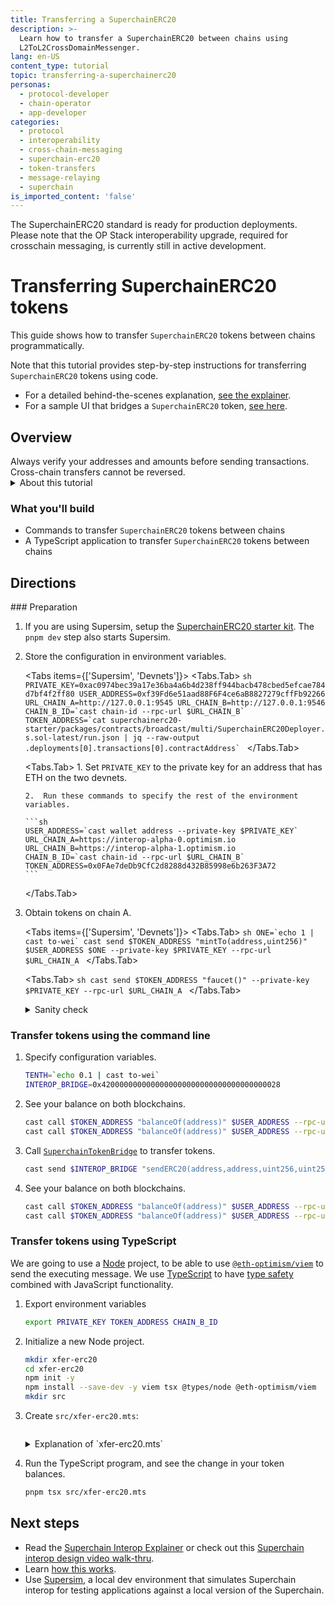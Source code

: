 ```yaml
---
title: Transferring a SuperchainERC20
description: >-
  Learn how to transfer a SuperchainERC20 between chains using
  L2ToL2CrossDomainMessenger.
lang: en-US
content_type: tutorial
topic: transferring-a-superchainerc20
personas:
  - protocol-developer
  - chain-operator
  - app-developer
categories:
  - protocol
  - interoperability
  - cross-chain-messaging
  - superchain-erc20
  - token-transfers
  - message-relaying
  - superchain
is_imported_content: 'false'
---
```



<Callout>
  The SuperchainERC20 standard is ready for production deployments.
  Please note that the OP Stack interoperability upgrade, required for crosschain messaging, is currently still in active development.
</Callout>

# Transferring SuperchainERC20 tokens

This guide shows how to transfer `SuperchainERC20` tokens between chains programmatically.

Note that this tutorial provides step-by-step instructions for transferring `SuperchainERC20` tokens using code.

*   For a detailed behind-the-scenes explanation, [see the explainer](/interop/superchain-erc20#how-it-works).
*   For a sample UI that bridges a `SuperchainERC20` token, [see here](https://interop-alpha-app.superchain.tools/).

## Overview

<Callout type="warning">
  Always verify your addresses and amounts before sending transactions.
  Cross-chain transfers cannot be reversed.
</Callout>

<details>
  <summary>About this tutorial</summary>

  **What you'll learn**

  *   How to send `SuperchainERC20` tokens on the blockchain and between blockchains
  *   How to relay messages between chains

  **Technical knowledge**

  *   Intermediate TypeScript knowledge
  *   Understanding of smart contract development
  *   Familiarity with blockchain concepts

  **Development environment**

  *   Unix-like operating system (Linux, macOS, or WSL for Windows)
  *   Node.js version 16 or higher
  *   Git for version control

  **Required tools**

  The tutorial uses these primary tools:

  *   Node: For running TypeScript code from the command line
  *   Viem: For blockchain interaction
</details>

### What you'll build

*   Commands to transfer `SuperchainERC20` tokens between chains
*   A TypeScript application to transfer `SuperchainERC20` tokens between chains

## Directions

<Steps>
  ### Preparation

  1.  If you are using Supersim, setup the [SuperchainERC20 starter kit](/app-developers/starter-kit#setup).
      The `pnpm dev` step also starts Supersim.

  2.  Store the configuration in environment variables.

      <Tabs items={['Supersim', 'Devnets']}>
        <Tabs.Tab>
          ```sh
          PRIVATE_KEY=0xac0974bec39a17e36ba4a6b4d238ff944bacb478cbed5efcae784d7bf4f2ff80
          USER_ADDRESS=0xf39Fd6e51aad88F6F4ce6aB8827279cffFb92266
          URL_CHAIN_A=http://127.0.0.1:9545
          URL_CHAIN_B=http://127.0.0.1:9546
          CHAIN_B_ID=`cast chain-id --rpc-url $URL_CHAIN_B`            
          TOKEN_ADDRESS=`cat superchainerc20-starter/packages/contracts/broadcast/multi/SuperchainERC20Deployer.s.sol-latest/run.json | jq --raw-output .deployments[0].transactions[0].contractAddress`
          ```
        </Tabs.Tab>

        <Tabs.Tab>
          1.  Set `PRIVATE_KEY` to the private key for an address that has ETH on the two devnets.

          2.  Run these commands to specify the rest of the environment variables.

          ```sh
          USER_ADDRESS=`cast wallet address --private-key $PRIVATE_KEY`
          URL_CHAIN_A=https://interop-alpha-0.optimism.io
          URL_CHAIN_B=https://interop-alpha-1.optimism.io
          CHAIN_B_ID=`cast chain-id --rpc-url $URL_CHAIN_B`            
          TOKEN_ADDRESS=0x0FAe7deDb9CfC2d8288d432B85998e6b263F3A72
          ```
        </Tabs.Tab>
      </Tabs>

  3.  Obtain tokens on chain A.

      <Tabs items={['Supersim', 'Devnets']}>
        <Tabs.Tab>
          ```sh
          ONE=`echo 1 | cast to-wei`
          cast send $TOKEN_ADDRESS "mintTo(address,uint256)" $USER_ADDRESS $ONE --private-key $PRIVATE_KEY --rpc-url $URL_CHAIN_A
          ```
        </Tabs.Tab>

        <Tabs.Tab>
          ```sh
          cast send $TOKEN_ADDRESS "faucet()" --private-key $PRIVATE_KEY --rpc-url $URL_CHAIN_A
          ```
        </Tabs.Tab>
      </Tabs>

      <details>
        <summary>Sanity check</summary>

        Check that you have at least one token on chain A.

        ```sh
        cast call $TOKEN_ADDRESS "balanceOf(address)" $USER_ADDRESS --rpc-url $URL_CHAIN_A | cast from-wei
        ```
      </details>

  ### Transfer tokens using the command line

  1.  Specify configuration variables.

      ```sh
      TENTH=`echo 0.1 | cast to-wei`
      INTEROP_BRIDGE=0x4200000000000000000000000000000000000028      
      ```

  2.  See your balance on both blockchains.

      ```sh
      cast call $TOKEN_ADDRESS "balanceOf(address)" $USER_ADDRESS --rpc-url $URL_CHAIN_A | cast from-wei
      cast call $TOKEN_ADDRESS "balanceOf(address)" $USER_ADDRESS --rpc-url $URL_CHAIN_B | cast from-wei      
      ```

  3.  Call [`SuperchainTokenBridge`](https://github.com/ethereum-optimism/optimism/blob/develop/packages/contracts-bedrock/src/L2/SuperchainTokenBridge.sol) to transfer tokens.

      ```sh
      cast send $INTEROP_BRIDGE "sendERC20(address,address,uint256,uint256)" $TOKEN_ADDRESS $USER_ADDRESS $TENTH $CHAIN_B_ID --private-key $PRIVATE_KEY --rpc-url $URL_CHAIN_A
      ```

  4.  See your balance on both blockchains.

      ```sh
      cast call $TOKEN_ADDRESS "balanceOf(address)" $USER_ADDRESS --rpc-url $URL_CHAIN_A | cast from-wei
      cast call $TOKEN_ADDRESS "balanceOf(address)" $USER_ADDRESS --rpc-url $URL_CHAIN_B | cast from-wei      
      ```

  ### Transfer tokens using TypeScript

  We are going to use a [Node](https://nodejs.org/en) project, to be able to use [`@eth-optimism/viem`](https://www.npmjs.com/package/@eth-optimism/viem) to send the executing message.
  We use [TypeScript](https://www.typescriptlang.org/) to have [type safety](https://en.wikipedia.org/wiki/Type_safety) combined with JavaScript functionality.

  1.  Export environment variables

      ```sh
      export PRIVATE_KEY TOKEN_ADDRESS CHAIN_B_ID
      ```

  2.  Initialize a new Node project.

      ```sh
      mkdir xfer-erc20
      cd xfer-erc20
      npm init -y
      npm install --save-dev -y viem tsx @types/node @eth-optimism/viem
      mkdir src
      ```

  3.  Create `src/xfer-erc20.mts`:

      ```typescript file=<rootDir>/public/tutorials/xfer-erc20.mts hash=2964a6dcafacb8b7dc1e115a54fb3b7c
      ```

      <details>
        <summary>Explanation of `xfer-erc20.mts`</summary>

        ```typescript file=<rootDir>/public/tutorials/xfer-erc20.mts#L76-L81 hash=b144852a4fa9ae45e79ec6f124e48e79
        ```

        Use `@eth-optimism/viem`'s `walletActionsL2().sendSuperchainERC20` to send the `SuperchainERC20` tokens.
        Internally, this function calls [`SuperchainTokenBridge.sendERC20`](https://github.com/ethereum-optimism/optimism/blob/develop/packages/contracts-bedrock/src/L2/SuperchainTokenBridge.sol#L52-L78) to send the tokens.
      </details>

  4.  Run the TypeScript program, and see the change in your token balances.

      ```sh
      pnpm tsx src/xfer-erc20.mts
      ```
</Steps>

## Next steps

*   Read the [Superchain Interop Explainer](/interop/explainer#faqs) or check out this [Superchain interop design video walk-thru](https://www.youtube.com/watch?v=FKc5RgjtGes).
*   Learn [how this works](/concepts/interoperability/superchain-erc20).
*   Use [Supersim](/app-developers/tools/development/supersim), a local dev environment that simulates Superchain interop for testing applications against a local version of the Superchain.
